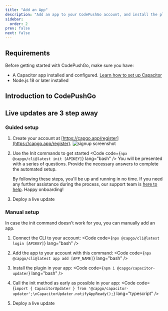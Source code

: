 ```yaml
---
title: "Add an App"
description: "Add an app to your CodePushGo account, and install the plugin in your app"
sidebar:
  order: 2
prev: false
next: false
---
```



## Requirements

Before getting started with CodePushGo, make sure you have:
- A Capacitor app installed and configured. [Learn how to set up Capacitor](https://capacitorjs.com/docs/getting-started/)
- Node.js 18 or later installed

## Introduction to CodePushGo
<YouTube id="NzXXKoyhTIo" title="CodePushGo in 15 min" />

## Live updates are 3 step away


### Guided setup

<Steps>

1. Create your account at [https://capgo.app/register](https://capgo.app/register).
![signup screenshot](/signup.webp "signup screenshot")

2. Use the Init commands to get started <Code code={`npx @capgo/cli@latest init [APIKEY]`} lang="bash" /> You will be presented with a series of questions. Provide the necessary answers to complete the automated setup.<Aside type="tip">By following these steps, you'll be up and running in no time. If you need any further assistance during the process, our support team is [here to help](mailto:support@capgo.app). Happy onboarding!</Aside>

3. Deploy a live update <LinkCard href="/docs/getting-started/deploy/" title="Deploy a live update" description="Learn how to deploy a live update to your app" />

</Steps>

### Manual setup

In case the init command doesn't work for you, you can manually add an app.

<Steps>

1. Connect the CLI to your account: <Code code={`npx @capgo/cli@latest login [APIKEY]`} lang="bash" />

2. Add the app to your account with this command: <Code code={`npx @capgo/cli@latest app add [APP_NAME]`} lang="bash" />

3. Install the plugin in your app: <Code code={`npm i @capgo/capacitor-updater`} lang="bash" />

4. Call the init method as early as possible in your app: <Code code={`import { CapacitorUpdater } from '@capgo/capacitor-updater';\nCapacitorUpdater.notifyAppReady();`} lang="typescript" />

5. Deploy a live update <LinkCard href="/docs/getting-started/deploy/" title="Deploy a live update" description="Learn how to deploy a live update to your app" />

</Steps>
